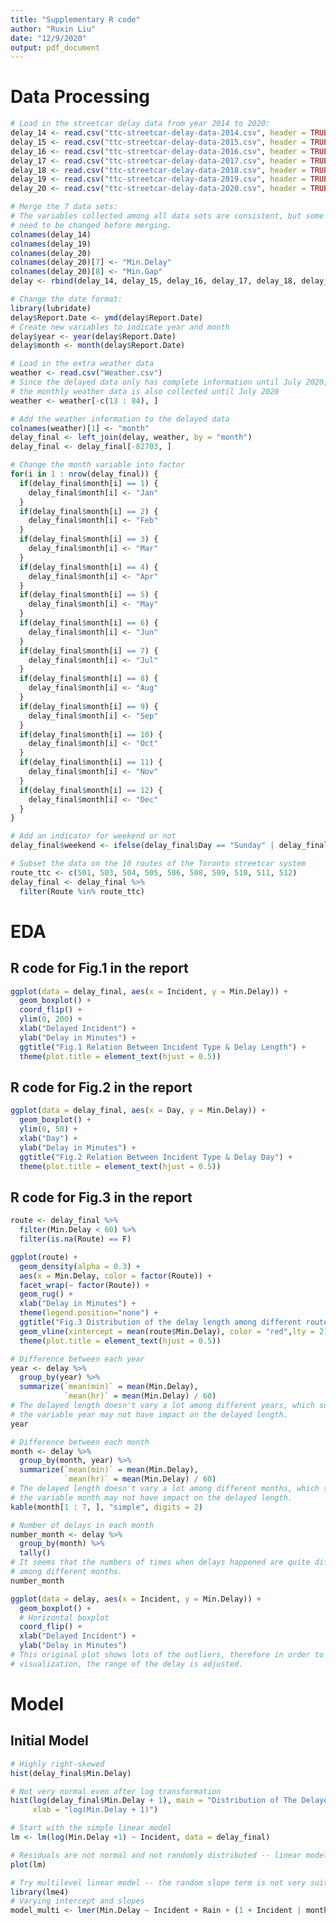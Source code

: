 ```yaml
---
title: "Supplementary R code"
author: "Ruxin Liu"
date: "12/9/2020"
output: pdf_document
---
```


# Data Processing

```r
# Load in the streetcar delay data from year 2014 to 2020:
delay_14 <- read.csv("ttc-streetcar-delay-data-2014.csv", header = TRUE)
delay_15 <- read.csv("ttc-streetcar-delay-data-2015.csv", header = TRUE)
delay_16 <- read.csv("ttc-streetcar-delay-data-2016.csv", header = TRUE)
delay_17 <- read.csv("ttc-streetcar-delay-data-2017.csv", header = TRUE)
delay_18 <- read.csv("ttc-streetcar-delay-data-2018.csv", header = TRUE)
delay_19 <- read.csv("ttc-streetcar-delay-data-2019.csv", header = TRUE)
delay_20 <- read.csv("ttc-streetcar-delay-data-2020.csv", header = TRUE)
```


```r
# Merge the 7 data sets:
# The variables collected among all data sets are consistent, but some column names 
# need to be changed before merging.
colnames(delay_14)
colnames(delay_19)
colnames(delay_20)
colnames(delay_20)[7] <- "Min.Delay"  
colnames(delay_20)[8] <- "Min.Gap"  
delay <- rbind(delay_14, delay_15, delay_16, delay_17, delay_18, delay_19, delay_20)
```

```r
# Change the date format:
library(lubridate)
delay$Report.Date <- ymd(delay$Report.Date)
# Create new variables to indicate year and month
delay$year <- year(delay$Report.Date)
delay$month <- month(delay$Report.Date)
```

```r
# Load in the extra weather data 
weather <- read.csv("Weather.csv")
# Since the delayed data only has complete information until July 2020,
# the monthly weather data is also collected until July 2020
weather <- weather[-c(13 : 84), ]
```

```r
# Add the weather information to the delayed data 
colnames(weather)[1] <- "month"
delay_final <- left_join(delay, weather, by = "month")
delay_final <- delay_final[-82703, ]
```

```r
# Change the month variable into factor
for(i in 1 : nrow(delay_final)) {
  if(delay_final$month[i] == 1) {
    delay_final$month[i] <- "Jan"
  }
  if(delay_final$month[i] == 2) {
    delay_final$month[i] <- "Feb"
  }
  if(delay_final$month[i] == 3) {
    delay_final$month[i] <- "Mar"
  }
  if(delay_final$month[i] == 4) {
    delay_final$month[i] <- "Apr"
  }
  if(delay_final$month[i] == 5) {
    delay_final$month[i] <- "May"
  }
  if(delay_final$month[i] == 6) {
    delay_final$month[i] <- "Jun"
  }
  if(delay_final$month[i] == 7) {
    delay_final$month[i] <- "Jul"
  }
  if(delay_final$month[i] == 8) {
    delay_final$month[i] <- "Aug"
  }
  if(delay_final$month[i] == 9) {
    delay_final$month[i] <- "Sep"
  }
  if(delay_final$month[i] == 10) {
    delay_final$month[i] <- "Oct"
  }
  if(delay_final$month[i] == 11) {
    delay_final$month[i] <- "Nov"
  }
  if(delay_final$month[i] == 12) {
    delay_final$month[i] <- "Dec"
  }
}
```

```r
# Add an indicator for weekend or not
delay_final$weekend <- ifelse(delay_final$Day == "Sunday" | delay_final$Day == "Saturday", 1, 0)
```

```r
# Subset the data on the 10 routes of the Toronto streetcar system 
route_ttc <- c(501, 503, 504, 505, 506, 508, 509, 510, 511, 512)
delay_final <- delay_final %>% 
  filter(Route %in% route_ttc)
```

# EDA

## R code for Fig.1 in the report

```r
ggplot(data = delay_final, aes(x = Incident, y = Min.Delay)) + 
  geom_boxplot() +
  coord_flip() +
  ylim(0, 200) +
  xlab("Delayed Incident") +
  ylab("Delay in Minutes") +
  ggtitle("Fig.1 Relation Between Incident Type & Delay Length") +
  theme(plot.title = element_text(hjust = 0.5))
```


## R code for Fig.2 in the report

```r
ggplot(data = delay_final, aes(x = Day, y = Min.Delay)) + 
  geom_boxplot() +
  ylim(0, 50) +
  xlab("Day") +
  ylab("Delay in Minutes") +
  ggtitle("Fig.2 Relation Between Incident Type & Delay Day") +
  theme(plot.title = element_text(hjust = 0.5))
```


## R code for Fig.3 in the report

```r
route <- delay_final %>% 
  filter(Min.Delay < 60) %>% 
  filter(is.na(Route) == F)

ggplot(route) +
  geom_density(alpha = 0.3) +
  aes(x = Min.Delay, color = factor(Route)) + 
  facet_wrap(~ factor(Route)) + 
  geom_rug() +
  xlab("Delay in Minutes") +
  theme(legend.position="none") +
  ggtitle("Fig.3 Distribution of the delay length among different routes") +
  geom_vline(xintercept = mean(route$Min.Delay), color = "red",lty = 2) +
  theme(plot.title = element_text(hjust = 0.5))
```


```r
# Difference between each year
year <- delay %>% 
  group_by(year) %>% 
  summarize(`mean(min)` = mean(Min.Delay), 
            `mean(hr)` = mean(Min.Delay) / 60)
# The delayed length doesn't vary a lot among different years, which suggests that
# the variable year may not have impact on the delayed length.
year
```

```r
# Difference between each month
month <- delay %>% 
  group_by(month, year) %>% 
  summarize(`mean(min)` = mean(Min.Delay), 
            `mean(hr)` = mean(Min.Delay) / 60)
# The delayed length doesn't vary a lot among different months, which suggests that
# the variable month may not have impact on the delayed length.
kable(month[1 : 7, ], "simple", digits = 2)
```

```r
# Number of delays in each month
number_month <- delay %>% 
  group_by(month) %>% 
  tally()
# It seems that the numbers of times when delays happened are quite different 
# among different months. 
number_month
```

```r
ggplot(data = delay, aes(x = Incident, y = Min.Delay)) + 
  geom_boxplot() +
  # Horizontal boxplot
  coord_flip() +
  xlab("Delayed Incident") +
  ylab("Delay in Minutes")
# This original plot shows lots of the outliers, therefore in order to show clear 
# visualization, the range of the delay is adjusted. 
```

# Model

## Initial Model

```r
# Highly right-skewed
hist(delay_final$Min.Delay)
```

```r
# Not very normal even after log transformation 
hist(log(delay_final$Min.Delay + 1), main = "Distribution of The Delayed Time (min)",
     xlab = "log(Min.Delay + 1)")
```

```r
# Start with the simple linear model
lm <- lm(log(Min.Delay +1) ~ Incident, data = delay_final)
```

```r
# Residuals are not normal and not randomly distributed -- linear model is not good 
plot(lm)
```

```r
# Try multilevel linear model -- the random slope term is not very suitable
library(lme4)
# Varying intercept and slopes
model_multi <- lmer(Min.Delay ~ Incident + Rain + (1 + Incident | month), data = delay_final)
```
